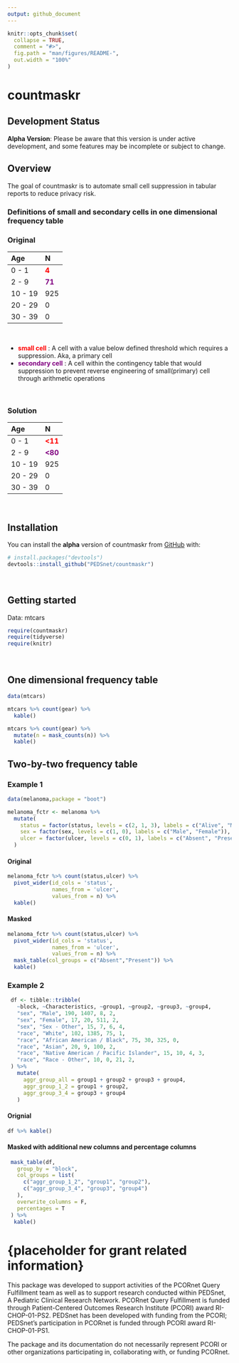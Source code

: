 ```yaml
---
output: github_document
---
```


<!-- README.md is generated from README.Rmd. Please edit that file -->

```r
knitr::opts_chunk$set(
  collapse = TRUE,
  comment = "#>",
  fig.path = "man/figures/README-",
  out.width = "100%"
)
```

# countmaskr

## Development Status

**Alpha Version**: Please be aware that this version is under active development, and some features may be incomplete or subject to change.

<!-- badges: start -->
<!-- badges: end -->

## Overview

The goal of countmaskr is to automate small cell suppression in tabular reports to reduce privacy risk.

### Definitions of small and secondary cells in one dimensional frequency table

### Original 

|Age | N |
| :-- | :- |
| 0 - 1 | <span style="color:red"> **4** </span> |
| 2 - 9 |<span style="color:purple"> **71** </span> |
|10 - 19| 925|
|20 - 29| 0|
|30 - 39| 0|

&nbsp;

-   <span style="color:red"> **small cell** </span> : A cell with a value below defined threshold which requires a suppression. Aka, a primary cell
-   <span style="color:purple"> **secondary cell** </span> : A cell within the contingency table that would suppression to prevent reverse engineering of small(primary) cell through arithmetic operations

&nbsp;

### Solution

|Age | N |
| :-- | :- |
| 0 - 1 | <span style="color:red"> **<11** </span> |
| 2 - 9 |<span style="color:purple"> **<80** </span> |
|10 - 19| 925|
|20 - 29| 0|
|30 - 39| 0|

&nbsp;


## Installation

You can install the **alpha** version of countmaskr from [GitHub](https://github.com/) with:

``` r
# install.packages("devtools")
devtools::install_github("PEDSnet/countmaskr")
```

&nbsp;

## Getting started
Data: mtcars


```r
require(countmaskr)
require(tidyverse)
require(knitr)
```

&nbsp;

## One dimensional frequency table

```r
data(mtcars)

mtcars %>% count(gear) %>%
  kable()
```

```r
mtcars %>% count(gear) %>%
  mutate(n = mask_counts(n)) %>%
  kable()
```


## Two-by-two frequency table

### Example 1

```r
data(melanoma,package = "boot")

melanoma_fctr <- melanoma %>%
  mutate(
    status = factor(status, levels = c(2, 1, 3), labels = c("Alive", "Melanoma death", "Non-melanoma death")),
    sex = factor(sex, levels = c(1, 0), labels = c("Male", "Female")),
    ulcer = factor(ulcer, levels = c(0, 1), labels = c("Absent", "Present"))
  ) 
```

#### Original 

```r
melanoma_fctr %>% count(status,ulcer) %>%
  pivot_wider(id_cols = 'status',
              names_from = 'ulcer',
              values_from = n) %>%
  kable()
```

#### Masked

```r
melanoma_fctr %>% count(status,ulcer) %>%
  pivot_wider(id_cols = 'status',
              names_from = 'ulcer',
              values_from = n) %>%
  mask_table(col_groups = c("Absent","Present")) %>%
  kable()
```






### Example 2
```r
 df <- tibble::tribble(
   ~block, ~Characteristics, ~group1, ~group2, ~group3, ~group4,
   "sex", "Male", 190, 1407, 8, 2,
   "sex", "Female", 17, 20, 511, 2,
   "sex", "Sex - Other", 15, 7, 6, 4,
   "race", "White", 102, 1385, 75, 1,
   "race", "African American / Black", 75, 30, 325, 0,
   "race", "Asian", 20, 9, 100, 2,
   "race", "Native American / Pacific Islander", 15, 10, 4, 3,
   "race", "Race - Other", 10, 0, 21, 2,
 ) %>%
   mutate(
     aggr_group_all = group1 + group2 + group3 + group4,
     aggr_group_1_2 = group1 + group2,
     aggr_group_3_4 = group3 + group4
   ) 
```

#### Orignial 
```r
df %>% kable()
```


#### Masked with additional new columns and percentage columns
```r
 mask_table(df,
   group_by = "block",
   col_groups = list(
     c("aggr_group_1_2", "group1", "group2"),
     c("aggr_group_3_4", "group3", "group4")
   ),
   overwrite_columns = F,
   percentages = T
 ) %>%
  kable()
```

# {placeholder for grant related information}

This package was developed to support activities of the PCORnet Query Fulfillment team as well as to support research conducted within PEDSnet, A Pediatric Clinical Research Network. PCORnet Query Fulfillment is funded through Patient-Centered Outcomes Research Institute (PCORI) award RI-CHOP-01-PS2. PEDSnet has been developed with funding from the PCORI; PEDSnet’s participation in PCORnet is funded through PCORI award RI-CHOP-01-PS1. 
 
The package and its documentation do not necessarily represent PCORI or other organizations participating in, collaborating with, or funding PCORnet.
